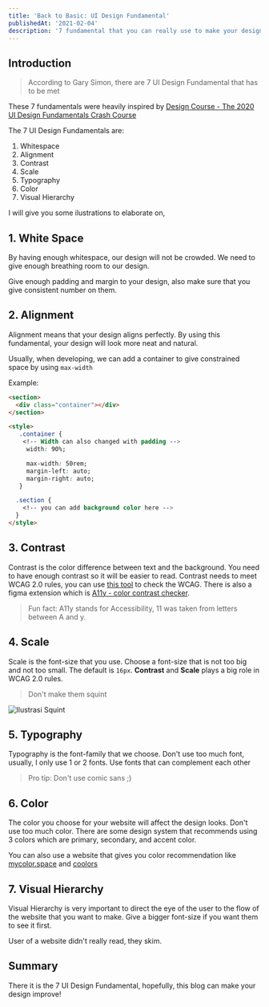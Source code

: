 ```yaml
---
title: 'Back to Basic: UI Design Fundamental'
publishedAt: '2021-02-04'
description: '7 fundamental that you can really use to make your design better'
---
```


## Introduction

> According to Gary Simon, there are 7 UI Design Fundamental that has to be met

These 7 fundamentals were heavily inspired by [Design Course - The 2020 UI Design Fundamentals Crash Course](https://www.youtube.com/watch?v=tRpoI6vkqLs)

The 7 UI Design Fundamentals are:

1. Whitespace
2. Alignment
3. Contrast
4. Scale
5. Typography
6. Color
7. Visual Hierarchy

I will give you some ilustrations to elaborate on,

## 1. White Space

By having enough whitespace, our design will not be crowded. We need to give enough breathing room to our design.

<CloudinaryImg
  className='bg-gray-500'
  publicId='theodorusclarence/blogs/btb-ui-fundamental/1_tm864u.jpg'
  alt='Ilustrasi Whitespace'
  width={953}
  height={545}
/>

Give enough padding and margin to your design, also make sure that you give consistent number on them.

## 2. Alignment

Alignment means that your design aligns perfectly. By using this fundamental, your design will look more neat and natural.

<CloudinaryImg
  className='bg-gray-500'
  publicId='theodorusclarence/blogs/btb-ui-fundamental/2_fp6ayr.jpg'
  alt='Ilustrasi Alignment'
  width={953}
  height={545}
/>

Usually, when developing, we can add a container to give constrained space by using `max-width`

Example:

```html
<section>
  <div class="container"></div>
</section>

<style>
   .container {
  	<!-- Width can also changed with padding -->
     width: 90%;

     max-width: 50rem;
     margin-left: auto;
     margin-right: auto;
   }

  .section {
  	<!-- you can add background color here -->
  }
</style>
```

## 3. Contrast

Contrast is the color difference between text and the background. You need to have enough contrast so it will be easier to read. Contrast needs to meet WCAG 2.0 rules, you can use [this tool](https://contrastchecker.com/) to check the WCAG. There is also a figma extension which is [A11y - color contrast checker](https://www.google.com/url?sa=t&rct=j&q=&esrc=s&source=web&cd=&cad=rja&uact=8&ved=2ahUKEwj97tzEzM_uAhUIfSsKHSGLCE8QFjAAegQIAhAC&url=https%3A%2F%2Fwww.figma.com%2Fcommunity%2Fplugin%2F733159460536249875&usg=AOvVaw0QYyNcsQnWIqfZevLmZSvf).

> Fun fact: A11y stands for Accessibility, 11 was taken from letters between A and y.

<CloudinaryImg
  className='bg-gray-500'
  publicId='theodorusclarence/blogs/btb-ui-fundamental/3_vrqocr.jpg'
  alt='Ilustrasi Contrast'
  width={953}
  height={545}
/>

## 4. Scale

Scale is the font-size that you use. Choose a font-size that is not too big and not too small. The default is `16px`. **Contrast** and **Scale** plays a big role in WCAG 2.0 rules.

<CloudinaryImg
  className='bg-gray-500'
  publicId='theodorusclarence/blogs/btb-ui-fundamental/4_bqcx66.jpg'
  alt='Ilustrasi Scale'
  width={953}
  height={545}
/>

> Don't make them squint

<img
  className='mx-auto'
  src='/images/blogs/btb-ui-fundamental/squint.gif'
  alt='Ilustrasi Squint'
/>

## 5. Typography

Typography is the font-family that we choose. Don't use too much font, usually, I only use 1 or 2 fonts. Use fonts that can complement each other

<CloudinaryImg
  className='bg-gray-500'
  publicId='theodorusclarence/blogs/btb-ui-fundamental/5_urgogw.jpg'
  alt='Ilustrasi Typography'
  width={953}
  height={545}
/>

> Pro tip: Don't use comic sans ;)

<figure className='mx-auto' style={{ maxWidth: 400 }}>
  <CloudinaryImg
    className='bg-gray-500'
    publicId='theodorusclarence/blogs/btb-ui-fundamental/6_woi3j8.jpg'
    alt='Comic Sans'
    width={400}
    height={400}
  />
</figure>

## 6. Color

The color you choose for your website will affect the design looks. Don't use too much color. There are some design system that recommends using 3 colors which are primary, secondary, and accent color.

You can also use a website that gives you color recommendation like [mycolor.space](https://mycolor.space/) and [coolors](https://coolors.co)

<CloudinaryImg
  className='bg-gray-500'
  publicId='theodorusclarence/blogs/btb-ui-fundamental/7_zkafqr.jpg'
  alt='Ilustrasi Color'
  width={953}
  height={545}
/>

## 7. Visual Hierarchy

Visual Hierarchy is very important to direct the eye of the user to the flow of the website that you want to make. Give a bigger font-size if you want them to see it first.

<CloudinaryImg
  className='bg-gray-500'
  publicId='theodorusclarence/blogs/btb-ui-fundamental/9_upyluo.jpg'
  alt='Ilustrasi Visual Hierarchy'
  width={953}
  height={545}
/>

User of a website didn't really read, they skim.

<figure className='mx-auto' style={{ maxWidth: 400 }}>
  <CloudinaryImg
    className='bg-gray-500'
    publicId='theodorusclarence/blogs/btb-ui-fundamental/8_uap6ow.jpg'
    alt='Ilustrasi VS'
    width={400}
    height={400}
  />
</figure>

## Summary

There it is the 7 UI Design Fundamental, hopefully, this blog can make your design improve!
